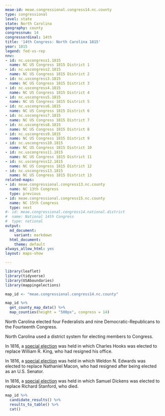 ```yaml
---
meae-id: meae.congressional.congress14.nc.county
type: congressional
level: state
state: North Carolina
geography: county
congressnum: 14
congressordinal: 14th
title: '14th Congress: North Carolina 1815'
year: 1815
legend: fed-vs-rep
nnv:
- id: nc.uscongress1.1815
  name: NC US Congress 1815 District 1
- id: nc.uscongress2.1815
  name: NC US Congress 1815 District 2
- id: nc.uscongress3.1815
  name: NC US Congress 1815 District 3
- id: nc.uscongress4.1815
  name: NC US Congress 1815 District 4
- id: nc.uscongress5.1815
  name: NC US Congress 1815 District 5
- id: nc.uscongress6.1815
  name: NC US Congress 1815 District 6
- id: nc.uscongress7.1815
  name: NC US Congress 1815 District 7
- id: nc.uscongress8.1815
  name: NC US Congress 1815 District 8
- id: nc.uscongress9.1815
  name: NC US Congress 1815 District 9
- id: nc.uscongress10.1815
  name: NC US Congress 1815 District 10
- id: nc.uscongress11.1815
  name: NC US Congress 1815 District 11
- id: nc.uscongress12.1815
  name: NC US Congress 1815 District 12
- id: nc.uscongress13.1815
  name: NC US Congress 1815 District 13
related-maps:
- id: meae.congressional.congress13.nc.county
  name: NC 13th Congress
  type: previous
- id: meae.congressional.congress15.nc.county
  name: NC 15th Congress
  type: next
#- id: meae.congressional.congress14.national.district
#  name: National 14th Congress
#  type: national
output:
  md_document:
    variant: markdown
  html_document:
    theme: default
always_allow_html: yes
layout: maps-show

---
```


```r
library(leaflet)
library(tidyverse)
library(USAboundaries)
library(mappingelections)

map_id <- "meae.congressional.congress14.nc.county"
```

<div class="map">

```r
map_id %>%
  get_county_map_data() %>%
  map_counties(height = "500px", congress = 14)
```

</div>

North Carolina elected four Federalists and nine Democratic-Republicans to the Fourteenth Congress.

North Carolina used a district system for electing members to Congress. 

In 1816, a [special election](https://elections.lib.tufts.edu/catalog/tufts:nc.uscongress5.specialelection.1816) was held in which Charles Hooks was elected to replace William R. King, who had resigned his office. 

In 1816, a [special election](https://elections.lib.tufts.edu/catalog/tufts:nc.uscongress6.specialelection.1816) was held in which Weldon N. Edwards was elected to replace Nathaniel Macon, who had resigned after being elected as an U.S. Senator.

In 1816, a [special election](https://elections.lib.tufts.edu/catalog/tufts:nc.uscongress8.specialelection.1816) was held in which Samuel Dickens was elected to replace Richard Stanford, who died.

<div class="results-table">

```r
map_id %>%
  candidate_results() %>%
  results_to_table() %>%
  cat()
```

</div>
